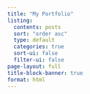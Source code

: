 ```yaml
---
title: "My Portfolio"
listing:
  contents: posts
  sort: "order asc"
  type: default
  categories: true
  sort-ui: false
  filter-ui: false
page-layout: full
title-block-banner: true
format: html
---
```

